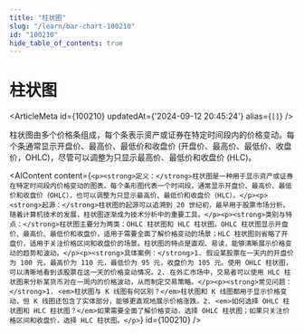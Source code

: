 ```yaml
---
title: "柱状图"
slug: "/learn/bar-chart-100210"
id: "100210"
hide_table_of_contents: true
---
```



# 柱状图

<ArticleMeta id={100210} updatedAt={'2024-09-12 20:45:24'} alias={`[]`} />
<div className='border-solid border-b border-t-0 my-4 border-[var(--ifm-color-gray-300)]' />

柱状图由多个价格条组成，每个条表示资产或证券在特定时间段内的价格变动。每个条通常显示开盘价、最高价、最低价和收盘价 (开盘价、最高价、最低价、收盘价，OHLC)，尽管可以调整为只显示最高价、最低价和收盘价 (HLC)。

<AIContent content={`<p><strong>定义：</strong>柱状图是一种用于显示资产或证券在特定时间段内价格变动的图表。每个条形图代表一个时间段，通常显示开盘价、最高价、最低价和收盘价（OHLC），也可以调整为只显示最高价、最低价和收盘价（HLC）。</p><p><strong>起源：</strong>柱状图的起源可以追溯到 20 世纪初，最早用于股票市场分析。随着计算机技术的发展，柱状图逐渐成为技术分析中的重要工具。</p><p><strong>类别与特点：</strong>柱状图主要分为两类：OHLC 柱状图和 HLC 柱状图。OHLC 柱状图显示开盘价、最高价、最低价和收盘价，适用于需要全面了解价格变动的场景；HLC 柱状图则省略了开盘价，适用于关注价格区间和收盘价的场景。柱状图的特点是直观、易读，能够清晰展示价格变动的趋势和波动。</p><p><strong>具体案例：</strong>1. 假设某股票在一天内的开盘价为 100 元，最高价为 110 元，最低价为 95 元，收盘价为 105 元。使用 OHLC 柱状图，可以清晰地看到该股票在这一天的价格变动情况。2. 在外汇市场中，交易者可以使用 HLC 柱状图来分析某货币对在一周内的价格波动，从而制定交易策略。</p><p><strong>常见问题：</strong>1. <em>柱状图与 K 线图有何区别？</em>柱状图和 K 线图都用于显示价格变动，但 K 线图还包含了实体部分，能够更直观地展示价格涨跌。2. <em>如何选择 OHLC 柱状图和 HLC 柱状图？</em>如果需要全面了解价格变动，选择 OHLC 柱状图；如果只关注价格区间和收盘价，选择 HLC 柱状图。</p>`} id={100210} />
